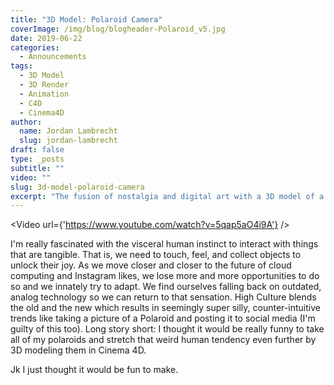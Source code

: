 ```yaml
---
title: "3D Model: Polaroid Camera"
coverImage: /img/blog/blogheader-Polaroid_v5.jpg
date: 2019-06-22
categories:
  - Announcements
tags:
  - 3D Model
  - 3D Render
  - Animation
  - C4D
  - Cinema4D
author:
  name: Jordan Lambrecht
  slug: jordan-lambrecht
draft: false
type: _posts
subtitle: ""
video: ""
slug: 3d-model-polaroid-camera
excerpt: "The fusion of nostalgia and digital art with a 3D model of a Polaroid camera. Explore the intersection of tangible and virtual experiences in this creation."
---
```



<Video url={'https://www.youtube.com/watch?v=5qap5aO4i9A'} />

I'm really fascinated with the visceral human instinct to interact with things that are tangible. That
is, we need to touch, feel, and collect objects to unlock their joy. As we move closer and closer to
the future of cloud computing and Instagram likes, we lose more and more opportunities to do so and we
innately try to adapt. We find ourselves falling back on outdated, analog technology so we can return
to that sensation. High Culture blends the old and the new which results in seemingly super silly, counter-intuitive
trends like taking a picture of a Polaroid and posting it to social media (I'm guilty of this too). Long
story short: I thought it would be really funny to take all of my polaroids and stretch that weird human
tendency even further by 3D modeling them in Cinema 4D.

Jk I just thought it would be fun to make.
